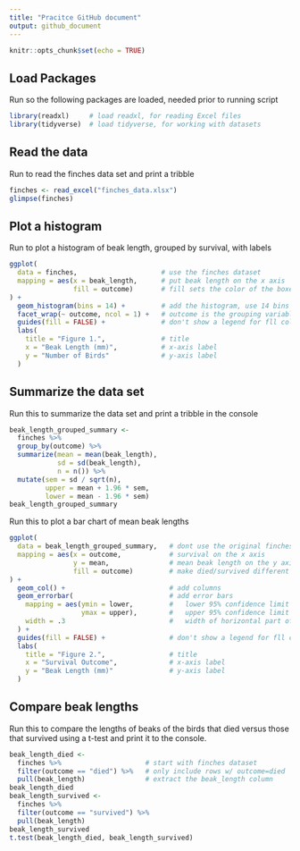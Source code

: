 ---
title: "Pracitce GitHub document"
output: github_document
---

```{r setup, include=FALSE}
knitr::opts_chunk$set(echo = TRUE)
```

## Load Packages

Run so the following packages are loaded, needed prior to running script

```{r}
library(readxl)     # load readxl, for reading Excel files
library(tidyverse)  # load tidyverse, for working with datasets
```

## Read the data

Run to read the finches data set and print a tribble

```{r}
finches <- read_excel("finches_data.xlsx")
glimpse(finches)
```

## Plot a histogram

Run to plot a histogram of beak length, grouped by survival, with labels

```{r}
ggplot(
  data = finches,                     # use the finches dataset
  mapping = aes(x = beak_length,      # put beak length on the x axis
                fill = outcome)       # fill sets the color of the boxes
) +
  geom_histogram(bins = 14) +         # add the histogram, use 14 bins
  facet_wrap(~ outcome, ncol = 1) +   # outcome is the grouping variable
  guides(fill = FALSE) +              # don't show a legend for fll color
  labs(
    title = "Figure 1.",              # title
    x = "Beak Length (mm)",           # x-axis label
    y = "Number of Birds"             # y-axis label
  )
```

## Summarize the data set

Run this to summarize the data set and print a tribble in the console

```{r}
beak_length_grouped_summary <- 
  finches %>% 
  group_by(outcome) %>% 
  summarize(mean = mean(beak_length),
            sd = sd(beak_length),
            n = n()) %>% 
  mutate(sem = sd / sqrt(n),
         upper = mean + 1.96 * sem,
         lower = mean - 1.96 * sem)
beak_length_grouped_summary
```

Run this to plot a bar chart of mean beak lengths

```{r}
ggplot(
  data = beak_length_grouped_summary,   # dont use the original finches dataset
  mapping = aes(x = outcome,            # survival on the x axis
                y = mean,               # mean beak length on the y axis
                fill = outcome)         # make died/survived different colors
) +
  geom_col() +                          # add columns
  geom_errorbar(                        # add error bars
    mapping = aes(ymin = lower,         #   lower 95% confidence limit
                  ymax = upper),        #   upper 95% confidence limit
    width = .3                          #   width of horizontal part of bars
  ) +
  guides(fill = FALSE) +                # don't show a legend for fll color
  labs(
    title = "Figure 2.",                # title
    x = "Survival Outcome",             # x-axis label
    y = "Beak Length (mm)"              # y-axis label
  )
```


## Compare beak lengths

Run this to compare the lengths of beaks of the birds that died versus those that survived using a t-test and print it to the console.

```{r}
beak_length_died <-
  finches %>%                     # start with finches dataset
  filter(outcome == "died") %>%   # only include rows w/ outcome=died
  pull(beak_length)               # extract the beak_length column
beak_length_died
beak_length_survived <-
  finches %>% 
  filter(outcome == "survived") %>% 
  pull(beak_length)
beak_length_survived
t.test(beak_length_died, beak_length_survived)
```



